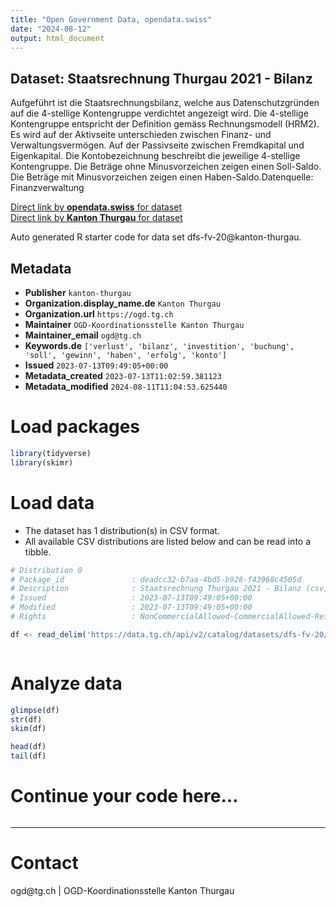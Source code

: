 ```yaml
---
title: "Open Government Data, opendata.swiss"
date: "2024-08-12"
output: html_document
---
```


## Dataset: Staatsrechnung Thurgau 2021 - Bilanz

Aufgeführt ist die Staatsrechnungsbilanz, welche aus Datenschutzgründen auf die 4-stellige Kontengruppe verdichtet angezeigt wird. Die 4-stellige Kontengruppe entspricht der Definition gemäss Rechnungsmodell (HRM2). Es wird auf der Aktivseite unterschieden zwischen Finanz- und Verwaltungsvermögen. Auf der Passivseite zwischen Fremdkapital und Eigenkapital. Die Kontobezeichnung beschreibt die jeweilige 4-stellige Kontengruppe. Die Beträge ohne Minusvorzeichen zeigen einen Soll-Saldo. Die Beträge mit Minusvorzeichen zeigen einen Haben-Saldo.Datenquelle: Finanzverwaltung

[Direct link by **opendata.swiss** for dataset](https://opendata.swiss/de/dataset/staatsrechnung-thurgau-2021-bilanz)<br>
[Direct link by **Kanton Thurgau** for dataset](https://data.tg.ch/explore/dataset/dfs-fv-20/)

Auto generated R starter code for data set dfs-fv-20@kanton-thurgau.

## Metadata

- **Publisher** `kanton-thurgau`
- **Organization.display_name.de** `Kanton Thurgau`
- **Organization.url** `https://ogd.tg.ch`
- **Maintainer** `OGD-Koordinationsstelle Kanton Thurgau`
- **Maintainer_email** `ogd@tg.ch`
- **Keywords.de** `['verlust', 'bilanz', 'investition', 'buchung', 'soll', 'gewinn', 'haben', 'erfolg', 'konto']`
- **Issued** `2023-07-13T09:49:05+00:00`
- **Metadata_created** `2023-07-13T11:02:59.381123`
- **Metadata_modified** `2024-08-11T11:04:53.625440`


# Load packages

```r

library(tidyverse)
library(skimr)

```

# Load data

-   The dataset has 1 distribution(s) in CSV format.
-   All available CSV distributions are listed below and can be read into a tibble.

```r

# Distribution 0
# Package_id               : deadcc32-b7aa-4bd5-b928-f43968c4505d
# Description              : Staatsrechnung Thurgau 2021 - Bilanz (csv)
# Issued                   : 2023-07-13T09:49:05+00:00
# Modified                 : 2023-07-13T09:49:05+00:00
# Rights                   : NonCommercialAllowed-CommercialAllowed-ReferenceRequired

df <- read_delim('https://data.tg.ch/api/v2/catalog/datasets/dfs-fv-20/exports/csv?use_labels=true')



```

# Analyze data

```r

glimpse(df)
str(df)
skim(df)

head(df)
tail(df)

```

# Continue your code here...

```r

```

------------------------------------------------------------------------

# Contact

ogd@tg.ch | OGD-Koordinationsstelle Kanton Thurgau
